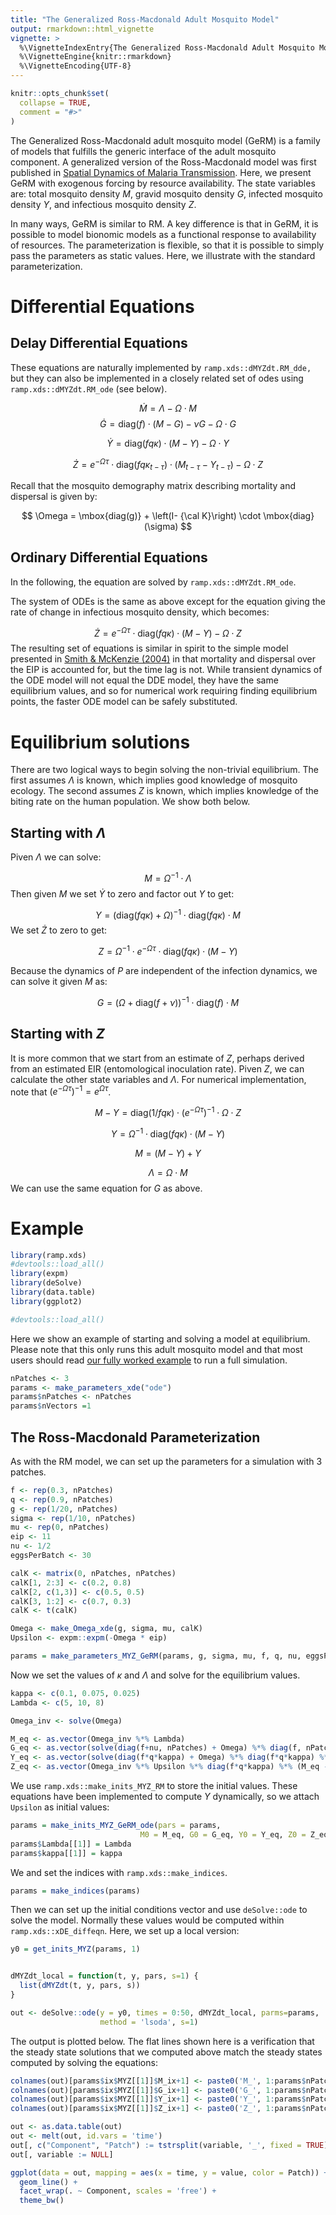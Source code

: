 ```yaml
---
title: "The Generalized Ross-Macdonald Adult Mosquito Model"
output: rmarkdown::html_vignette
vignette: >
  %\VignetteIndexEntry{The Generalized Ross-Macdonald Adult Mosquito Model}
  %\VignetteEngine{knitr::rmarkdown}
  %\VignetteEncoding{UTF-8}
---
```


```r
knitr::opts_chunk$set(
  collapse = TRUE,
  comment = "#>"
)
```

The Generalized Ross-Macdonald adult mosquito model (GeRM) is a family of models that fulfills the generic interface of the adult mosquito component. A generalized version of the Ross-Macdonald model was first published in [Spatial Dynamics of Malaria Transmission](https://www.medrxiv.org/content/10.1101/2022.11.07.22282044v1). Here, we present GeRM  with exogenous forcing by resource availability. The state variables are: total mosquito density $M$, gravid mosquito density $G$, infected mosquito density $Y$, and infectious mosquito density $Z$. 

In many ways, GeRM is similar to RM. A key difference is that in GeRM, it is possible to model bionomic models as a functional response to availability of resources. The parameterization is flexible, so that it is possible to simply pass the parameters as static values. Here, we illustrate with the standard parameterization. 

# Differential Equations

## Delay Differential Equations

These equations are naturally implemented by `ramp.xds::dMYZdt.RM_dde,` but they can also be implemented in a closely related set of odes using `ramp.xds::dMYZdt.RM_ode` (see below). 

$$
\dot{M} = \Lambda - \Omega\cdot M 
$$
$$
\dot{G} = \mbox{diag}(f) \cdot (M-G) - \nu G -  \Omega \cdot G
$$

$$
\dot{Y} = \mbox{diag}(fq\kappa) \cdot (M-Y) - \Omega \cdot Y
$$

$$
\dot{Z} = e^{-\Omega \tau} \cdot \mbox{diag}(fq\kappa_{t-\tau}) \cdot (M_{t-\tau}-Y_{t-\tau}) - \Omega \cdot Z
$$

Recall that the mosquito demography matrix describing mortality and dispersal is given by:

$$
\Omega =  \mbox{diag(g)} + \left(I- {\cal K}\right) \cdot \mbox{diag}(\sigma)
$$

## Ordinary Differential Equations

In the following, the equation are solved by `ramp.xds::dMYZdt.RM_ode`.

The system of ODEs is the same as above except for the equation giving the rate of change in infectious mosquito density, which becomes:

$$
\dot{Z} = e^{-\Omega \tau} \cdot \mbox{diag}(fq\kappa) \cdot (M-Y) - \Omega \cdot Z
$$
The resulting set of equations is similar in spirit to the simple model presented in
[Smith & McKenzie (2004)](https://malariajournal.biomedcentral.com/articles/10.1186/1475-2875-3-13) in that
mortality and dispersal over the EIP is accounted for, but the time lag is not. While
transient dynamics of the ODE model will not equal the DDE model, they have the same
equilibrium values, and so for numerical work requiring finding equilibrium points, the faster
ODE model can be safely substituted.

# Equilibrium solutions

There are two logical ways to begin solving the non-trivial equilibrium. The first
assumes $\Lambda$ is known, which implies good knowledge of mosquito ecology. The
second assumes $Z$ is known, which implies knowledge of the biting rate on the
human population. We show both below.

## Starting with $\Lambda$

Piven $\Lambda$ we can solve:

$$
M = \Omega^{-1} \cdot \Lambda
$$
Then given $M$ we set $\dot{Y}$ to zero and factor out $Y$ to get:

$$
Y = (\mbox{diag}(fq\kappa) + \Omega)^{-1} \cdot \mbox{diag}(fq\kappa) \cdot M
$$
We set $\dot{Z}$ to zero to get:

$$
Z = \Omega^{-1} \cdot e^{-\Omega \tau} \cdot \mbox{diag}(fq\kappa) \cdot (M-Y)
$$

Because the dynamics of $P$ are independent of the infection dynamics, we can solve it given $M$ as:

$$
G = (\Omega + \mbox{diag}(f+\nu))^{-1} \cdot \mbox{diag}(f) \cdot M
$$

## Starting with $Z$

It is more common that we start from an estimate of $Z$, perhaps derived from an estimated EIR (entomological inoculation rate). Piven $Z$, we can calculate the other state variables and $\Lambda$. For numerical implementation, note that $(e^{-\Omega\tau})^{-1} = e^{\Omega\tau}$.

$$
M-Y = \mbox{diag}(1/fq\kappa) \cdot (e^{-\Omega\tau})^{-1} \cdot \Omega \cdot Z
$$

$$
Y = \Omega^{-1} \cdot \mbox{diag}(fq\kappa) \cdot (M-Y)
$$

$$
M = (M - Y) + Y
$$

$$
\Lambda = \Omega \cdot M
$$
We can use the same equation for $G$ as above.

# Example

```r
library(ramp.xds)
#devtools::load_all()
library(expm)
library(deSolve)
library(data.table)
library(ggplot2)
```

```r
#devtools::load_all()
```

Here we show an example of starting and solving a model at equilibrium. Please note that this only
runs this adult mosquito model and that most users should read [our fully worked example](ex_534.html)
to run a full simulation.

```r
nPatches <- 3
params <- make_parameters_xde("ode")
params$nPatches <- nPatches
params$nVectors =1
```

## The Ross-Macdonald Parameterization 

As with the RM model, we can set up the parameters for a simulation with 3 patches.

```r
f <- rep(0.3, nPatches)
q <- rep(0.9, nPatches)
g <- rep(1/20, nPatches)
sigma <- rep(1/10, nPatches)
mu <- rep(0, nPatches)
eip <- 11
nu <- 1/2
eggsPerBatch <- 30

calK <- matrix(0, nPatches, nPatches)
calK[1, 2:3] <- c(0.2, 0.8)
calK[2, c(1,3)] <- c(0.5, 0.5)
calK[3, 1:2] <- c(0.7, 0.3)
calK <- t(calK)

Omega <- make_Omega_xde(g, sigma, mu, calK)
Upsilon <- expm::expm(-Omega * eip)

params = make_parameters_MYZ_GeRM(params, g, sigma, mu, f, q, nu, eggsPerBatch, eip, calK, solve_as = "ode")
```


Now we set the values of $\kappa$ and $\Lambda$ and solve for the equilibrium values.

```r
kappa <- c(0.1, 0.075, 0.025)
Lambda <- c(5, 10, 8)

Omega_inv <- solve(Omega)

M_eq <- as.vector(Omega_inv %*% Lambda)
G_eq <- as.vector(solve(diag(f+nu, nPatches) + Omega) %*% diag(f, nPatches) %*% M_eq)
Y_eq <- as.vector(solve(diag(f*q*kappa) + Omega) %*% diag(f*q*kappa) %*% M_eq)
Z_eq <- as.vector(Omega_inv %*% Upsilon %*% diag(f*q*kappa) %*% (M_eq - Y_eq))
```

We use `ramp.xds::make_inits_MYZ_RM` to store the initial values. These equations have been implemented to compute $\Upsilon$ dynamically, so we attach `Upsilon` as initial values:

```r
params = make_inits_MYZ_GeRM_ode(pars = params, 
                             M0 = M_eq, G0 = G_eq, Y0 = Y_eq, Z0 = Z_eq)
params$Lambda[[1]] = Lambda 
params$kappa[[1]] = kappa 
```

We and set the indices with `ramp.xds::make_indices`. 

```r
params = make_indices(params)
```

Then we can set up the initial conditions vector and use `deSolve::ode` to solve the model.  Normally these values would be computed within `ramp.xds::xDE_diffeqn`. Here, we set up a local version: 

```r
y0 = get_inits_MYZ(params, 1) 


dMYZdt_local = function(t, y, pars, s=1) {
  list(dMYZdt(t, y, pars, s))
}

out <- deSolve::ode(y = y0, times = 0:50, dMYZdt_local, parms=params, 
                    method = 'lsoda', s=1) 
```

The output is plotted below. The flat lines shown here is a verification that the steady state solutions that we computed above match the steady states computed by solving the equations: 

```r
colnames(out)[params$ix$MYZ[[1]]$M_ix+1] <- paste0('M_', 1:params$nPatches)
colnames(out)[params$ix$MYZ[[1]]$G_ix+1] <- paste0('G_', 1:params$nPatches)
colnames(out)[params$ix$MYZ[[1]]$Y_ix+1] <- paste0('Y_', 1:params$nPatches)
colnames(out)[params$ix$MYZ[[1]]$Z_ix+1] <- paste0('Z_', 1:params$nPatches)

out <- as.data.table(out)
out <- melt(out, id.vars = 'time')
out[, c("Component", "Patch") := tstrsplit(variable, '_', fixed = TRUE)]
out[, variable := NULL]

ggplot(data = out, mapping = aes(x = time, y = value, color = Patch)) +
  geom_line() +
  facet_wrap(. ~ Component, scales = 'free') +
  theme_bw()
```
